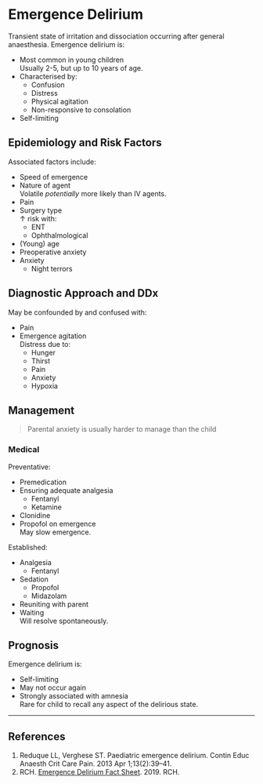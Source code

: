 # Emergence Delirium


Transient state of irritation and dissociation occurring after general anaesthesia. Emergence delirium is:

* Most common in young children\
Usually 2-5, but up to 10 years of age.
* Characterised by:
	* Confusion
	* Distress
	* Physical agitation
	* Non-responsive to consolation
* Self-limiting


## Epidemiology and Risk Factors

Associated factors include:

* Speed of emergence
* Nature of agent\
Volatile *potentially* more likely than IV agents.
* Pain
* Surgery type\
↑ risk with:
	* ENT
	* Ophthalmological
* (Young) age
* Preoperative anxiety
* Anxiety
	* Night terrors


## Diagnostic Approach and DDx

May be confounded by and confused with:

* Pain
* Emergence agitation\
Distress due to:
	* Hunger
	* Thirst
	* Pain
	* Anxiety
	* Hypoxia

## Management

> Parental anxiety is usually harder to manage than the child

### Medical

Preventative:

* Premedication
* Ensuring adequate analgesia
	* Fentanyl
	* Ketamine
* Clonidine
* Propofol on emergence\
May slow emergence.


Established:

* Analgesia
	* Fentanyl
* Sedation
	* Propofol
	* Midazolam
* Reuniting with parent
* Waiting\
Will resolve spontaneously.


## Prognosis

Emergence delirium is:

* Self-limiting
* May not occur again
* Strongly associated with amnesia\
Rare for child to recall any aspect of the delirious state.

---

## References

1. Reduque LL, Verghese ST. Paediatric emergence delirium. Contin Educ Anaesth Crit Care Pain. 2013 Apr 1;13(2):39–41. 
2. RCH. [Emergence Delirium Fact Sheet](https://www.rch.org.au/kidsinfo/fact_sheets/Emergence_delirium/). 2019. RCH.